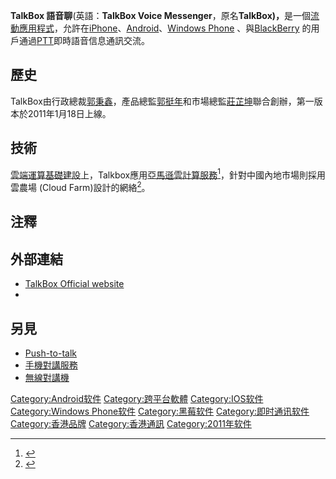 {{noteTA|G1=IT}}
{{copyedit|time=2019-09-13T10:37:54+00:00}}
{{inappropriate tone|time=2019-09-13T10:37:54+00:00}}
'''TalkBox 語音聊'''(英語：'''TalkBox Voice Messenger'''，<span>原名'''TalkBox)，'''</span>是一個[[流動應用程式|流動應用程式]]，允許在[[iPhone|iPhone]]、[[Android|Android]]、[[Windows_Phone|Windows Phone]] 、與[[BlackBerry_OS|BlackBerry]] 的用戶通過[[Push-to-talk|PTT]]即時語音信息通訊交流。

== 歷史 ==
TalkBox由行政總裁[[郭秉鑫|郭秉鑫]]，產品總監[[郭挺年|郭挺年]]和市場總監[[莊芷坤|莊芷坤]]聯合創辦，第一版本於2011年1月18日上線。

== 技術 ==
[[雲端運算|雲端運算]][[基礎建設|基礎建設]]上，Talkbox應用[[亞馬遜雲計算服務|亞馬遜雲計算服務]]<ref>{{cite web|url=http://web.archive.org/web/20130307215719/http://aws.amazon.com/solutions/case-studies/talkbox/|title=Talkbox|access-date=2019-09-23|archive-date=2013-03-07|archive-url=https://web.archive.org/web/20130307215719/http://aws.amazon.com/solutions/case-studies/talkbox/}}</ref>，針對中國內地市場則採用雲農場 (Cloud Farm)設計的網絡<ref>{{cite web|url=https://www.udomain.hk/tc/case-study/dedicated-server-cloud-farm-china-talkbox-instant-messaging-app|title=Talkbox - 即時通訊手機程式進軍中國|accessdate=2019-09-23|archive-date=2019-09-23|archive-url=https://web.archive.org/web/20190923024611/https://www.udomain.hk/tc/case-study/dedicated-server-cloud-farm-china-talkbox-instant-messaging-app|dead-url=no}}</ref>。

== 注釋 ==
{{Reflist}}

== 外部連結 ==
* [https://talkbox.app TalkBox Official website]{{Wayback|url=https://talkbox.app/ |date=20200208144517 }}
* {{instagram|talkboxapp}}

== 另見 ==
*[[Push-to-talk|Push-to-talk]]
*[[手機對講服務|手機對講服務]]
*[[無線對講機|無線對講機]]

{{Mobile-stub}}
{{即时通讯客户端}}
{{Online social networking}}

[[Category:Android软件|Category:Android软件]]
[[Category:跨平台軟體|Category:跨平台軟體]]
[[Category:IOS软件|Category:IOS软件]]
[[Category:Windows_Phone软件|Category:Windows Phone软件]]
[[Category:黑莓软件|Category:黑莓软件]]
[[Category:即时通讯软件|Category:即时通讯软件]]
[[Category:香港品牌|Category:香港品牌]]
[[Category:香港通訊|Category:香港通訊]]
[[Category:2011年软件|Category:2011年软件]]